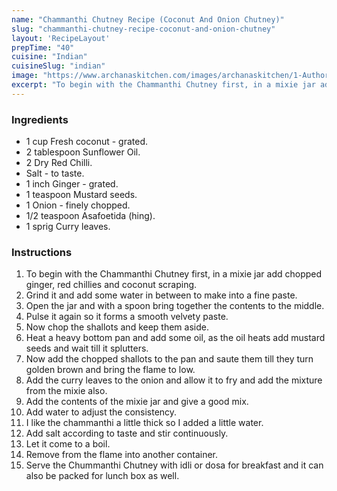 ---
name: "Chammanthi Chutney Recipe (Coconut And Onion Chutney)"
slug: "chammanthi-chutney-recipe-coconut-and-onion-chutney"
layout: 'RecipeLayout'
prepTime: "40"
cuisine: "Indian"
cuisineSlug: "indian"
image: "https://www.archanaskitchen.com/images/archanaskitchen/1-Author/Yeleena_Thomas/IDLI_CHAMANTHY.jpg"
excerpt: "To begin with the Chammanthi Chutney first, in a mixie jar add chopped ginger, red chillies and coconut scraping"
---

### Ingredients

- 1 cup Fresh coconut - grated.
- 2 tablespoon Sunflower Oil.
- 2 Dry Red Chilli.
- Salt - to taste.
- 1 inch Ginger - grated.
- 1 teaspoon Mustard seeds.
- 1 Onion - finely chopped.
- 1/2 teaspoon Asafoetida (hing).
- 1 sprig Curry leaves.

### Instructions

1. To begin with the Chammanthi Chutney first, in a mixie jar add chopped ginger, red chillies and coconut scraping.
1. Grind it and add some water in between to make into a fine paste.
1. Open the jar and with a spoon bring together the contents to the middle.
1. Pulse it again so it forms a smooth velvety paste.
1. Now chop the shallots and keep them aside.
1. Heat a heavy bottom pan and add some oil, as the oil heats add mustard seeds and wait till it splutters.
1. Now add the chopped shallots to the pan and saute them till they turn golden brown and bring the flame to low.
1. Add the curry leaves to the onion and allow it to fry and add the mixture from the mixie also.
1. Add the contents of the mixie jar and give a good mix.
1. Add water to adjust the consistency.
1. I like the chammanthi a little thick so I added a little water.
1. Add salt according to taste and stir continuously.
1. Let it come to a boil.
1. Remove from the flame into another container.
1. Serve the Chummanthi Chutney with idli or dosa for breakfast and it can also be packed for lunch box as well.
